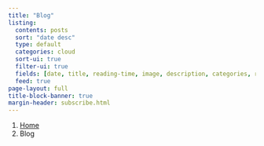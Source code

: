 ```yaml
---
title: "Blog"
listing:
  contents: posts
  sort: "date desc"
  type: default
  categories: cloud
  sort-ui: true
  filter-ui: true
  fields: [date, title, reading-time, image, description, categories, reading-time]
  feed: true
page-layout: full
title-block-banner: true
margin-header: subscribe.html
---
```


```{=html}
<nav aria-label="breadcrumb">
  <ol class="breadcrumb">
    <li class="breadcrumb-item"><a href="index.html">Home</a></li>
    <li class="breadcrumb-item active" aria-current="page">Blog</li>
  </ol>
</nav>
```

